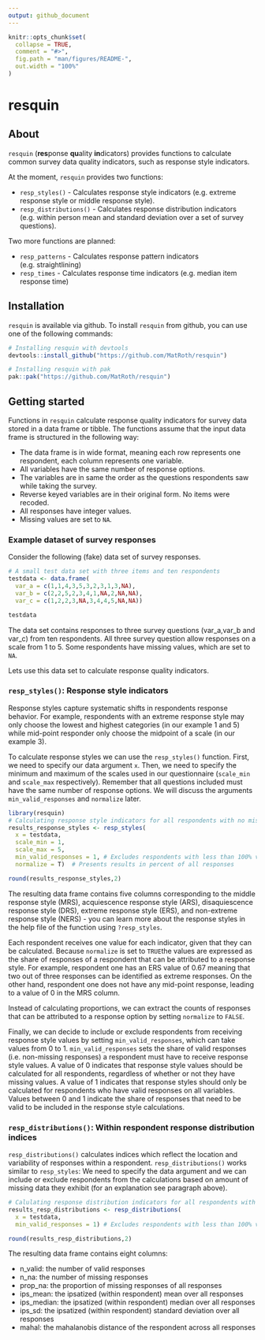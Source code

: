 ```yaml
---
output: github_document
---
```


<!-- README.md is generated from README.Rmd. Please edit that file -->

```r
knitr::opts_chunk$set(
  collapse = TRUE,
  comment = "#>",
  fig.path = "man/figures/README-",
  out.width = "100%"
)
```

# resquin

<!-- badges: start -->
<!-- badges: end -->

## About

`resquin` (**res**ponse **qu**ality **in**dicators) provides functions to
calculate common survey data quality indicators, such as response style indicators. 

At the moment, `resquin` provides two functions: 

* `resp_styles()` - Calculates response style indicators (e.g. extreme response style
or middle response style).
* `resp_distributions()` - Calculates response distribution indicators (e.g. within person 
mean and standard deviation over a set of survey questions).


Two more functions are planned: 

* `resp_patterns` - Calculates response pattern indicators (e.g. straightlining)
* `resp_times` - Calculates response time indicators (e.g. median item response time)

## Installation

`resquin` is available via github.
To install `resquin` from github, you can use one of the following commands:

```r
# Installing resquin with devtools
devtools::install_github("https://github.com/MatRoth/resquin")

# Installing resquin with pak
pak::pak("https://github.com/MatRoth/resquin")
``` 

## Getting started

Functions in `resquin` calculate response quality indicators for survey data stored in a data frame or 
tibble. The functions assume that the input data frame is structured in the following way:

* The data frame is in wide format, meaning each row represents one respondent, each
column represents one variable.
* All variables have the same number of response options.
* The variables are in same the order as the questions respondents saw while taking the survey.
* Reverse keyed variables are in their original form. No items were recoded.
* All responses have integer values.
* Missing values are set to `NA`.

### Example dataset of survey responses

Consider the following (fake) data set of survey responses. 

```r
# A small test data set with three items and ten respondents
testdata <- data.frame(
  var_a = c(1,1,4,3,5,3,2,3,1,3,NA),
  var_b = c(2,2,5,2,3,4,1,NA,2,NA,NA),
  var_c = c(1,2,2,3,NA,3,4,4,5,NA,NA))

testdata
```
The data set contains responses to three survey questions (var_a,var_b and var_c) from ten respondents.
All three survey question allow responses on a scale from 1 to 5. Some respondents have
missing values, which are set to `NA`.

Lets use this data set to calculate response quality indicators. 

### `resp_styles()`: Response style indicators

Response styles capture systematic shifts in respondents response behavior.
For example, respondents with an extreme response style may only choose the lowest and highest categories (in our example 1 and 5)
while mid-point responder only choose the midpoint of a scale (in our example 3). 

To calculate response styles we can use the `resp_styles()` function.
First, we need to specify our data argument `x`. Then, we need to specify the minimum and maximum of the scales
used in our questionnaire (`scale_min` and `scale_max` respectively). Remember that all questions included must have the same number of response options.
We will discuss the arguments `min_valid_responses` and `normalize` later.

```r
library(resquin)
# Calculating response style indicators for all respondents with no missing values
results_response_styles <- resp_styles(
  x = testdata,
  scale_min = 1,
  scale_max = 5,
  min_valid_responses = 1, # Excludes respondents with less than 100% valid responses
  normalize = T)  # Presents results in percent of all responses

round(results_response_styles,2)
```

The resulting data frame contains five columns corresponding to the middle response style (MRS),
acquiescence response style (ARS), disaquiescence response style (DRS), extreme response style (ERS),
and non-extreme response style (NERS) - you can learn more about the response styles
in the help file of the function using `?resp_styles`.

Each respondent receives one value for each indicator, given that they can be calculated. Because 
`normalize` is set to `TRUE`the values are expressed as the share of responses of a respondent 
that can be attributed to a response style. For example, respondent one has an ERS value of 0.67
meaning that two out of three responses can be identified as extreme responses.
On the other hand, respondent one does not have any 
mid-point response, leading to a value of 0 in the MRS column. 

Instead of calculating proportions, we can extract the counts of responses that can
be attributed to a response option by setting `normalize` to `FALSE`.

Finally, we can decide to include or exclude respondents from receiving response
style values by setting `min_valid_responses`, which can take values from 0 to 1. `min_valid_responses` sets the
share of valid responses (i.e. non-missing responses) a respondent must have to receive
response style values. A value of 0 indicates that response style values should be
calculated for all respondents, regardless of whether or not they have missing values. A value 
of 1 indicates that response styles should only be calculated for respondents who have
valid responses on all variables. Values between 0 and 1 indicate the share of
responses that need to be valid to be included in the response style calculations.

### `resp_distributions()`: Within respondent response distribution indices 

`resp_distributions()` calculates indices which reflect the location and variability of responses within a respondent. `resp_distributions()` works similar to `resp_styles`: We need to 
specify the data argument and we can include or exclude respondents from the calculations
based on amount of missing data they exhibit (for an explanation see paragraph above). 

```r
# Calulating response distribution indicators for all respondents with no missing values
results_resp_distributions <- resp_distributions(
  x = testdata,
  min_valid_responses = 1) # Excludes respondents with less than 100% valid responses

round(results_resp_distributions,2)
```
The resulting data frame contains eight columns:

* n_valid: the number of valid responses
* n_na: the number of missing responses
* prop_na: the proportion of missing responses of all responses
* ips_mean: the ipsatized (within respondent) mean over all responses
* ips_median: the ipsatized (within respondent) median over all responses
* ips_sd: the ipsatized (within respondent) standard deviation over all responses
* mahal: the mahalanobis distance of the respondent across all responses




